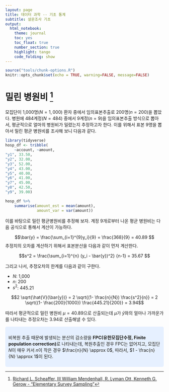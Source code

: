 ```yaml
---
layout: page
title: 데이터 과학 -- 기초 통계
subtitle: 설문조사 기초
output:
  html_notebook: 
    theme: journal
    toc: yes
    toc_float: true
    number_section: true
    highlight: tango
    code_folding: show
---
```


``` r
source("tools/chunk-options.R")
knitr::opts_chunk$set(echo = TRUE, warning=FALSE, message=FALSE)


```


# 밀린 병원비 [^survey-elementary-sampling] {#밀린_병원비_추정}

[^survey-elementary-sampling]: [Richard L. Scheaffer, III  William Mendenhall, R. Lyman Ott, Kenneth G. Gerow - "Elementary Survey Sampling"](https://www.amazon.com/Elementary-Survey-Sampling-Richard-Scheaffer/dp/0840053614)

모집단이 1,000명($N=1,000$) 환자 중에서 임의표본추출로 200명($n=200$)을 뽑았다.
병원에 484계정($N=484$) 중에서 9계정($n=9$)을 임의표본추출 방식으로 뽑아서, 평균적으로 얼마의 병원비가 밀렸는지 추정하고자 한다.
이를 위해서 표본 9명을 뽑아서 밀린 평균 병원비를 조사해 보니 다음과 같다.

```r
library(tidyverse)
hosp_df <- tribble(
    ~account, ~amount,
"y1", 33.50,
"y2", 32.00,
"y3", 52.00,
"y4", 43.00,
"y5", 40.00,
"y6", 41.00,
"y7", 45.00,
"y8", 42.50,
"y9", 39.00)

hosp_df %>% 
    summarise(amount_est = mean(amount),
              amount_var = var(amount))

```

이를 바탕으로 밀린 평균병원비를 추정해 보자.
계정 9개로부터 나온 평균 병원비는 다음 공식으로 통해서 계산이 가능하다.

$$\bar{y} = \frac{\sum_{i=1}^{9}y_i}{9} = \frac{368}{9} = 40.89 $$
추정치의 오차를 계산하기 위해서 표본분산을 다음과 같이 먼저 계산한다.

$$s^2 = \frac{\sum_{i=1}^{n} (y_i - \bar{y})^2} {n-1} = 35.67 $$

그리고 나서, 추정오차의 한계를 다음과 같이 구한다.

- $N$: 1,000
- $n$: 200
- $s^2$: 445.21

$$2 \sqrt{\hat{V}(\bar{y})} = 2 \sqrt{(1- \frac{n}{N}) \frac{s^2}{n}} = 2 \sqrt{(1- \frac{200}{1000}) \frac{445.21}{200}} = 3.94$$

따라서 평균적으로 밀린 병원비 $\mu = 40.89$으로 산출되는데 $\mu$가 $\bar{y}$와의 얼마나 가까운가를 나타내는 추정오차는 3.94로 산출해낼 수 있다.

<style>
div.blue { background-color:#e6f0ff; border-radius: 5px; padding: 10px;}
</style>
<div class = "blue">

비복원 추출 때문에 발생되는 분산의 감소량을 **FPC(유한모집단수정, Finite population correction)**로 나타내는데,
복원추출인 경우 FPC는 없어지고, 모집단 $N$이 매우 커서 $n$이 작은 경우 $\frac{n}{N} \approx 0$, 따라서,
$1 - \frac{n}{N} \approx 1$이 된다.

</div>
